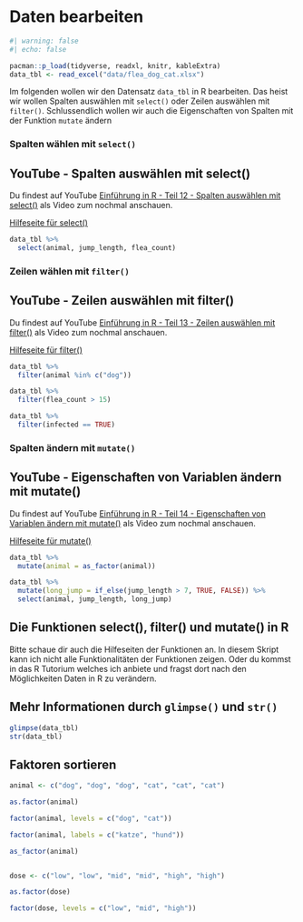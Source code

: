 # Daten bearbeiten {#sec-dplyr}

```r
#| warning: false
#| echo: false

pacman::p_load(tidyverse, readxl, knitr, kableExtra)
data_tbl <- read_excel("data/flea_dog_cat.xlsx")

```

Im folgenden wollen wir den Datensatz `data_tbl` in R bearbeiten. Das heist wir wollen Spalten auswählen mit `select()` oder Zeilen auswählen mit `filter()`. Schlussendlich wollen wir auch die Eigenschaften von Spalten mit der Funktion `mutate` ändern

### Spalten wählen mit `select()`

::: callout-tip
## YouTube - Spalten auswählen mit select()

Du findest auf YouTube [Einführung in R - Teil 12 - Spalten auswählen mit select()](https://youtu.be/oV_7A2nMIrM) als Video zum nochmal anschauen.
:::

[Hilfeseite für select()](https://dplyr.tidyverse.org/reference/select.html)

```r
data_tbl %>% 
  select(animal, jump_length, flea_count)
```

### Zeilen wählen mit `filter()`

::: callout-tip
## YouTube - Zeilen auswählen mit filter()

Du findest auf YouTube [Einführung in R - Teil 13 - Zeilen auswählen mit filter()](https://youtu.be/Pw_KnGWZjpM) als Video zum nochmal anschauen.
:::

[Hilfeseite für filter()](https://dplyr.tidyverse.org/reference/filter.html%3E)

```r
data_tbl %>% 
  filter(animal %in% c("dog"))
```

```r
data_tbl %>% 
  filter(flea_count > 15)
```

```r
data_tbl %>% 
  filter(infected == TRUE)
```

### Spalten ändern mit `mutate()`

::: callout-tip
## YouTube - Eigenschaften von Variablen ändern mit mutate()

Du findest auf YouTube [Einführung in R - Teil 14 - Eigenschaften von Variablen ändern mit mutate()](https://youtu.be/P6eum3wy9Ek) als Video zum nochmal anschauen.
:::

[Hilfeseite für mutate()](https://dplyr.tidyverse.org/reference/mutate.html)

```r
data_tbl %>% 
  mutate(animal = as_factor(animal))
```

```r
data_tbl %>% 
  mutate(long_jump = if_else(jump_length > 7, TRUE, FALSE)) %>% 
  select(animal, jump_length, long_jump)
```

::: callout-note
## Die Funktionen select(), filter() und mutate() in R

Bitte schaue dir auch die Hilfeseiten der Funktionen an. In diesem Skript kann ich nicht alle Funktionalitäten der Funktionen zeigen. Oder du kommst in das R Tutorium welches ich anbiete und fragst dort nach den Möglichkeiten Daten in R zu verändern.
:::

## Mehr Informationen durch `glimpse()` und `str()`

```r
glimpse(data_tbl)
str(data_tbl)
```

## Faktoren sortieren

```r
animal <- c("dog", "dog", "dog", "cat", "cat", "cat")

as.factor(animal)

factor(animal, levels = c("dog", "cat"))

factor(animal, labels = c("katze", "hund"))

as_factor(animal)


dose <- c("low", "low", "mid", "mid", "high", "high")

as.factor(dose)

factor(dose, levels = c("low", "mid", "high"))



```
